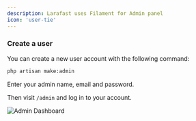 ```yaml
---
description: Larafast uses Filament for Admin panel
icon: 'user-tie'
---
```


### Create a user

You can create a new user account with the following command:

```bash
php artisan make:admin
```

Enter your admin name, email and password.

Then visit `/admin` and log in to your account.

![Admin Dashboard](/images/features/admin/admin_dashboard.jpg)
